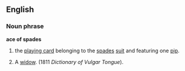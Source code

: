 ==English==
===Noun phrase===
'''ace of spades'''
#the [[playing card]] belonging to the [[spades]] [[suit]] and featuring one [[pip]].
#{{idiom}} {{vulgar}} A [[widow]]. (1811 ''Dictionary of Vulgar Tongue'').